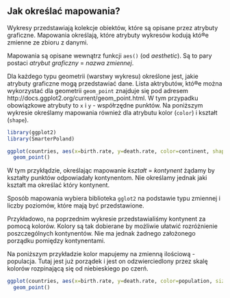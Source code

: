 ## Jak określać mapowania?

Wykresy przedstawiają kolekcje obiektów, które są opisane przez atrybuty graficzne. Mapowania określają, które atrybuty wykresów kodują któ®e zmienne ze zbioru z danymi.

Mapowania są opisane wewnątrz funkcji `aes()` (od *aesthetic*). Są to pary postaci *atrybut graficzny* = *nazwa zmiennej*.

Dla każdego typu geometrii (warstwy wykresu) określone jest, jakie atrybuty graficzne mogą przedstawiać dane. Lista aktrybutów, któ®e można wykorzystać dla geometrii `geom_point` znajduje się pod adresem http://docs.ggplot2.org/current/geom_point.html. W tym przypadku obowiązkowe atrybuty to `x` i `y` - współrzędne punktów. Na poniższym wykresie określamy mapowania również dla atrybutu kolor (`color`) i kształt (`shape`). 

```r
library(ggplot2)
library(SmarterPoland)

ggplot(countries, aes(x=birth.rate, y=death.rate, color=continent, shape=continent)) +
  geom_point()
```

W tym przykłądzie, określając mapowanie *kształt* = *kontynent* żądamy by kształty punktów odpowiadały kontynentom. Nie określamy jednak jaki kształt ma określać który kontynent.  

Sposób mapowania wybiera biblioteka `gglot2` na podstawie typu zmiennej i liczby poziomów, które mają być przedstawione.

Przykładowo, na poprzednim wykresie przedstawialiśmy kontynent za pomocą kolorów. Kolory są tak dobierane by możliwie ułatwić rozróżnienie poszczególnych kontynentów. Nie ma jednak żadnego założonego porządku pomiędzy kontynentami.

Na poniższym przykładzie kolor mapujemy na zmienną ilościową - populacja. Tutaj jest już porządek i jest on odzwierciedlony przez skalę kolorów rozpinającą się od niebieskiego po czerń.

```r
ggplot(countries, aes(x=birth.rate, y=death.rate, color=population, size=population)) +
  geom_point()
```

